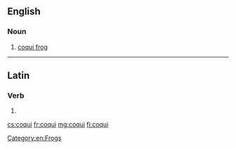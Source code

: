 ==English==
{{wikipedia}}

===Noun===
{{en-noun}}

# [[coqui frog]]

[[Category:en:Frogs]]

----

==Latin==

===Verb===
{{la-verb-form|coquī}}

# {{conjugation of|coquō||pres|pasv|inf|lang=la}}

[[cs:coqui]]
[[fr:coqui]]
[[mg:coqui]]
[[fi:coqui]]